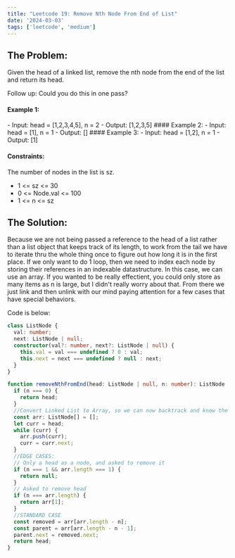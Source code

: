 ```yaml
---
title: "Leetcode 19: Remove Nth Node From End of List"
date: '2024-03-03'
tags: ['leetcode', 'medium']
---
```


## The Problem:

Given the head of a linked list, remove the nth node from the end of the list and return its head.

Follow up: Could you do this in one pass?

#### Example 1:
<CustomImage src="https://raw.githubusercontent.com/justindanielclark/NextJS13BlogPosts/main/images/leetcode19.jpg" alt="leetcode19" />
- Input: head = [1,2,3,4,5], n = 2
- Output: [1,2,3,5]
#### Example 2:
- Input: head = [1], n = 1
- Output: []
#### Example 3:
- Input: head = [1,2], n = 1
- Output: [1]
 
#### Constraints:
The number of nodes in the list is sz.
- 1 \<= sz \<= 30
- 0 \<= Node.val \<= 100
- 1 \<= n \<= sz

## The Solution:

Because we are not being passed a reference to the head of a list rather than a list object that keeps track of its length, to work from the tail we have to iterate thru the whole thing once to figure out how long it is in the first place. If we only want to do 1 loop, then we need to index each node by storing their references in an indexable datastructure. In this case, we can use an array. If you wanted to be really effectient, you could only store as many items as n is large, but I didn't really worry about that. From there we just link and then unlink with our mind paying attention for a few cases that have special behaviors.

Code is below:

```ts
class ListNode {
  val: number;
  next: ListNode | null;
  constructor(val?: number, next?: ListNode | null) {
    this.val = val === undefined ? 0 : val;
    this.next = next === undefined ? null : next;
  }
}

function removeNthFromEnd(head: ListNode | null, n: number): ListNode | null {
  if (n === 0) {
    return head;
  }
  //Convert Linked List to Array, so we can now backtrack and know the length of the list
  const arr: ListNode[] = [];
  let curr = head;
  while (curr) {
    arr.push(curr);
    curr = curr.next;
  }
  //EDGE CASES:
  // Only a head as a node, and asked to remove it
  if (n === 1 && arr.length === 1) {
    return null;
  }
  // Asked to remove head
  if (n === arr.length) {
    return arr[1];
  }
  //STANDARD CASE
  const removed = arr[arr.length - n];
  const parent = arr[arr.length - n - 1];
  parent.next = removed.next;
  return head;
}
```